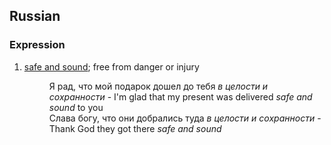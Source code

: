 ==Russian==
===Expression===
#[[safe and sound]]; free from danger or injury
#:Я рад, что мой подарок дошел до тебя ''в целости и сохранности'' - I'm glad that my present was delivered ''safe and sound'' to you
#:Слава богу, что они добрались туда ''в целости и сохранности'' - Thank God they got there ''safe and sound''